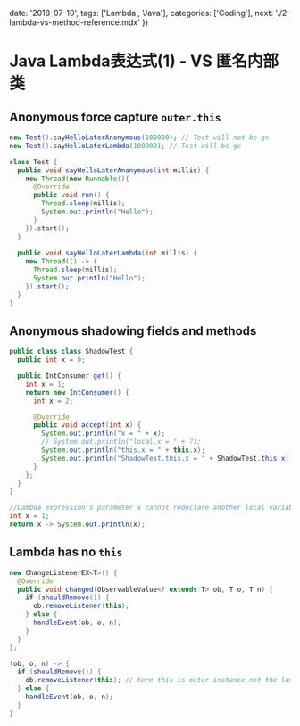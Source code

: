 
  date: '2018-07-10',
  tags: ['Lambda', 'Java'],
  categories: ['Coding'],
  next: './2-lambda-vs-method-reference.mdx'
})

# Java Lambda表达式(1) - VS 匿名内部类

## Anonymous force capture `outer.this`

```java
new Test().sayHelloLaterAnonymous(100000); // Test will not be gc
new Test().sayHelloLaterLambda(100000); // Test will be gc

class Test {
  public void sayHelloLaterAnonymous(int millis) {
    new Thread(new Runnable(){
      @Override
      public void run() {
        Thread.sleep(millis);
        System.out.println("Hello");
      }
    }).start();
  }
  
  public void sayHelloLaterLambda(int millis) {
    new Thread(() -> {
      Thread.sleep(millis);
      System.out.println("Hello");
    }).start();
  }
}
```

## Anonymous shadowing fields and methods

```java
public class class ShadowTest {
  public int x = 0;

  public IntConsumer get() {
    int x = 1;
    return new IntConsumer() {
      int x = 2;

      @Override
      public void accept(int x) {
        System.out.println("x = " + x);
        // System.out.println("local.x = " + ?);
        System.out.println("this.x = " + this.x);
        System.out.println("ShadowTest.this.x = " + ShadowTest.this.x);
      }
    };
  }
}

//Lambda expression's parameter x cannot redeclare another local variable defined in an enclosing scope. 
int x = 1;
return x -> System.out.println(x);
```

## Lambda has no `this`

```java
new ChangeListenerEX<T>() {
  @Override
  public void changed(ObservableValue<? extends T> ob, T o, T n) {
    if (shouldRemove()) {
      ob.removeListener(this);
    } else {
      handleEvent(ob, o, n);
    }
  }
};

(ob, o, n) -> {
  if (shouldRemove()) {
    ob.removeListener(this); // here this is outer instance not the lambda itself
  } else {
    handleEvent(ob, o, n);
  }
}
```